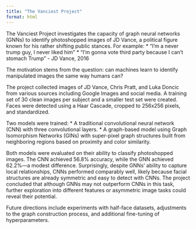 ```yaml
---
title: "The Vanciest Project"
format: html
---
```


The Vanciest Project investigates the capacity of graph neural networks (GNNs) to identify photoshopped images of JD Vance, a political figure known for his rather shifting public stances. For example:
* “I’m a never trump guy, I never liked him”
* “I’m gonna vote third party because I can’t stomach Trump”
- JD Vance, 2016

The motivation stems from the question: can machines learn to identify manipulated images the same way humans can?

The project collected images of JD Vance, Chris Pratt, and Luka Doncic from various sources including Google Images and social media. A training set of 30 clean images per subject and a smaller test set were created. Faces were detected using a Haar Cascade, cropped to 256x256 pixels, and standardized.

Two models were trained:
* A traditional convolutional neural network (CNN) with three convolutional layers.
* A graph-based model using Graph Isomorphism Networks (GINs) with super-pixel graph structures built from neighboring regions based on proximity and color similarity.

Both models were evaluated on their ability to classify photoshopped images. The CNN achieved 56.8% accuracy, while the GNN achieved 62.2%—a modest difference. Surprisingly, despite GNNs’ ability to capture local relationships, CNNs performed comparably well, likely because facial structures are already symmetric and easy to detect with CNNs. The project concluded that although GNNs may not outperform CNNs in this task, further exploration into different features or asymmetric image tasks could reveal their potential.

Future directions include experiments with half-face datasets, adjustments to the graph construction process, and additional fine-tuning of hyperparameters.


